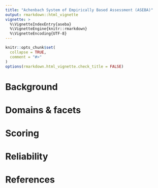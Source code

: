```yaml
---
title: "Achenbach System of Empirically Based Assessment (ASEBA)"
output: rmarkdown::html_vignette
vignette: >
  %\VignetteIndexEntry{aseba}
  %\VignetteEngine{knitr::rmarkdown}
  %\VignetteEncoding{UTF-8}
---
```


```r
knitr::opts_chunk$set(
  collapse = TRUE,
  comment = "#>"
)
options(rmarkdown.html_vignette.check_title = FALSE)
```

# Background


# Domains & facets


# Scoring


# Reliability


# References
